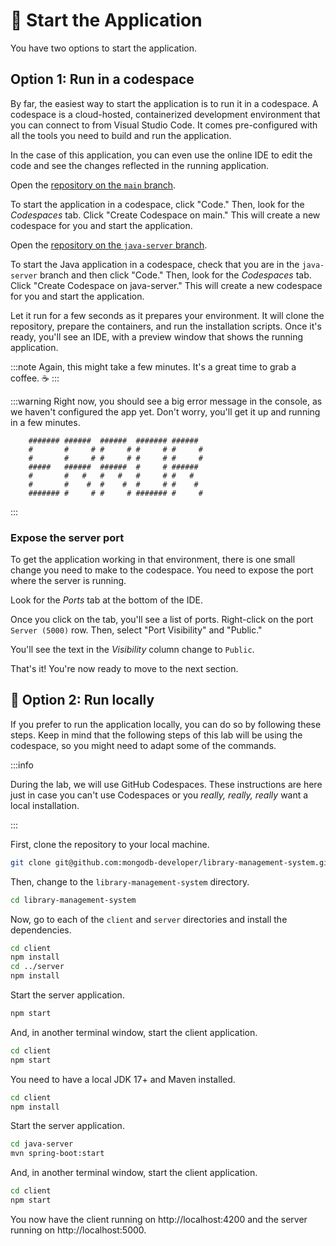 
# 👐 Start the Application

You have two options to start the application.

## Option 1: Run in a codespace

By far, the easiest way to start the application is to run it in a codespace. A codespace is a cloud-hosted, containerized development environment that you can connect to from Visual Studio Code. It comes pre-configured with all the tools you need to build and run the application.

In the case of this application, you can even use the online IDE to edit the code and see the changes reflected in the running application.

<Tabs groupId="server">
<TabItem value="node" label="🚀 NodeJS/Express">

Open the [repository on the `main` branch](https://github.com/mongodb-developer/library-management-system).

To start the application in a codespace, click "Code." Then, look for the *Codespaces* tab. Click "Create Codespace on main." This will create a new codespace for you and start the application.

<Screenshot url="https://github.com/mongodb-developer/library-management-system" src="img/screenshots/50-demo-app/2-start-app/1-codespace.png" alt="Create codespace button" />

</TabItem>

<TabItem value="java" label="☕️ Java Spring Boot">

Open the [repository on the `java-server` branch](https://github.com/mongodb-developer/library-management-system/tree/java-server).

To start the Java application in a codespace, check that you are in the `java-server` branch and then click "Code." Then, look for the *Codespaces* tab. Click "Create Codespace on java-server." This will create a new codespace for you and start the application.

<Screenshot url="https://github.com/mongodb-developer/library-management-system/tree/java-server" src="img/screenshots/50-demo-app/2-start-app/1-codespace-java.png" alt="Create codespace button" />

</TabItem>
</Tabs>



Let it run for a few seconds as it prepares your environment. It will clone the repository, prepare the containers, and run the installation scripts. Once it's ready, you'll see an IDE, with a preview window that shows the running application.

:::note
Again, this might take a few minutes. It's a great time to grab a coffee. ☕️
:::

<Screenshot url="https://github.com/mongodb-developer/library-management-system" src="img/screenshots/50-demo-app/2-start-app/2-codespace.png" alt="The codespace" />

:::warning
Right now, you should see a big error message in the console, as we haven't configured the app yet. Don't worry, you'll get it up and running in a few minutes.

```
    ####### ######  ######  ####### ######
    #       #     # #     # #     # #     #
    #       #     # #     # #     # #     #
    #####   ######  ######  #     # ######
    #       #   #   #   #   #     # #   #
    #       #    #  #    #  #     # #    #
    ####### #     # #     # ####### #     #
```
:::


### Expose the server port

To get the application working in that environment, there is one small change you need to make to the codespace. You need to expose the port where the server is running.

Look for the *Ports* tab at the bottom of the IDE.

<Screenshot url="https://github.com/mongodb-developer/library-management-system" src="img/screenshots/50-demo-app/2-start-app/3-ports.png" alt="The Ports tab" />

Once you click on the tab, you'll see a list of ports. Right-click on the port `Server (5000)` row. Then, select "Port Visibility" and "Public."

<Screenshot url="https://github.com/mongodb-developer/library-management-system" src="img/screenshots/50-demo-app/2-start-app/4-port-visibility.png" alt="The Port Visibility menu" />

You'll see the text in the *Visibility* column change to `Public`.

That's it! You're now ready to move to the next section.

## 🦸 Option 2: Run locally

If you prefer to run the application locally, you can do so by following these steps. Keep in mind that the following steps of this lab will be using the codespace, so you might need to adapt some of the commands.

:::info

During the lab, we will use GitHub Codespaces. These instructions are here just in case you can't use Codespaces or you _really, really, really_ want a local installation.

:::

First, clone the repository to your local machine.

```bash
git clone git@github.com:mongodb-developer/library-management-system.git
```

Then, change to the `library-management-system` directory.

```bash
cd library-management-system
```

<Tabs groupId="server">
<TabItem value="node" label="🚀 NodeJS/Express">

Now, go to each of the `client` and `server` directories and install the dependencies.

```bash
cd client
npm install
cd ../server
npm install
```

Start the server application.

```bash
npm start
```

And, in another terminal window, start the client application.

```bash
cd client
npm start
```

</TabItem>

<TabItem value="java" label="☕️ Java Spring Boot">

You need to have a local JDK 17+ and Maven installed.

```bash
cd client
npm install
```

Start the server application.

```bash
cd java-server
mvn spring-boot:start
```

And, in another terminal window, start the client application.

```bash
cd client
npm start
```

</TabItem>
</Tabs>

You now have the client running on http://localhost:4200 and the server running on http://localhost:5000.
